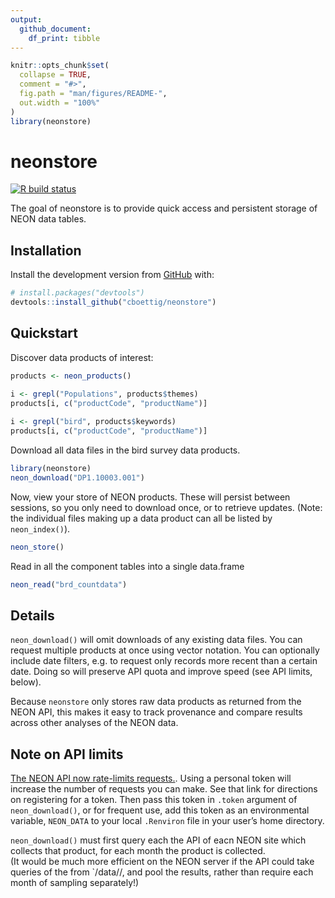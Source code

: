 ```yaml
---
output: 
  github_document:
    df_print: tibble
---
```


<!-- README.md is generated from README.Rmd. Please edit that file -->

```r
knitr::opts_chunk$set(
  collapse = TRUE,
  comment = "#>",
  fig.path = "man/figures/README-",
  out.width = "100%"
)
library(neonstore)

```

# neonstore

<!-- badges: start -->
[![R build status](https://github.com/cboettig/neonstore/workflows/R-CMD-check/badge.svg)](https://github.com/cboettig/neonstore/actions)
<!-- badges: end -->

The goal of neonstore is to provide quick access and persistent storage of NEON data tables.

## Installation


Install the development version from [GitHub](https://github.com/) with:

``` r
# install.packages("devtools")
devtools::install_github("cboettig/neonstore")
```
## Quickstart


Discover data products of interest:

```r
products <- neon_products()

i <- grepl("Populations", products$themes)
products[i, c("productCode", "productName")]
 
i <- grepl("bird", products$keywords)
products[i, c("productCode", "productName")]
```

Download all data files in the bird survey data products.  

```r
library(neonstore)
neon_download("DP1.10003.001")

```


Now, view your store of NEON products.  These will persist between sessions,
so you only need to download once, or to retrieve updates.
(Note: the individual files making up a data product can all be listed by
`neon_index()`).

```r
neon_store()
```

Read in all the component tables into a single data.frame

```r
neon_read("brd_countdata")
```

## Details

`neon_download()` will omit downloads of any existing data files. 
You can request multiple products at once using vector notation. 
You can optionally include date filters, e.g. to request only records more recent
than a certain date. 
Doing so will preserve API quota and improve speed (see API limits, below).

Because `neonstore` only stores raw data products as returned from the NEON API,
this makes it easy to track provenance and compare results across other analyses
of the NEON data. 

## Note on API limits

[The NEON API now rate-limits requests.](https://data.neonscience.org/data-api/rate-limiting/#api-tokens).
Using a personal token will increase the number of requests you can make.
See that link for directions on registering for a token.
Then pass this token in `.token` argument of `neon_download()`,
or for frequent use, add this token as  an environmental variable, `NEON_DATA`
to your local `.Renviron` file in your user's home directory.  

`neon_download()` must first query each the API of eacn NEON site which collects
that product, for each month the product is collected.  
(It would be much more efficient on the NEON server if the API could take
queries of the from `/data/<product>/<site>, and pool the results, rather than
require each month of sampling separately!)



